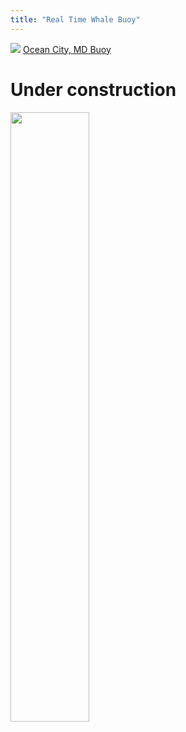 ```yaml
---
title: "Real Time Whale Buoy"
---
```

![](images/HumpbackHawaiicropped.png)
[Ocean City, MD Buoy](http://dcs.whoi.edu/mdoc0722/mdoc0722_mdoc.shtml)

# Under construction
![](images/traffic-cone.png){height=50%}
